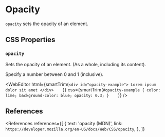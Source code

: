 
<MetadataConfigurer title="Opacity" dateCreated="2021-04-08" />

# Opacity

`opacity` sets the opacity of an element.

## CSS Properties

### `opacity`

Sets the opacity of an element. (As a whole, including its content).

Specify a number between 0 and 1 (inclusive).

<WebEditor
  html={smartTrim(`
    <div id="opacity-example">
      Lorem ipsum dolor sit amet
    </div>    
  `)}
  css={smartTrim(`
    #opacity-example {
      color: lime;
      background-color: blue;
      opacity: 0.3;
    }    
  `)}
/>

## References

<References
  references={[
    {
      text: 'opacity (MDN)',
      link: `https://developer.mozilla.org/en-US/docs/Web/CSS/opacity`,
    },
  ]}
></References>
